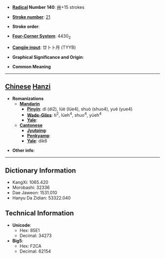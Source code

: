 * '''[[Wiktionary:Chinese radical index| Radical]] Number 140''': [[Wiktionary:Chinese radical index 艸|艸]]+15 strokes

* '''[[Wiktionary:Chinese total strokes index|Stroke number]]''': [[Wiktionary:Chinese total strokes index 21|21]]

* '''Stroke order''': 

* '''[[Wiktionary:Chinese four corner index|Four-Corner System]]''': 4430<sub>2</sub>

* '''[[Wiktionary:Chinese Cangjie index|Cangjie input]]''': 廿卜卜月 (TYYB)

* '''Graphical Significance and Origin''': 

* '''Common Meaning'''

----

== [[Chinese]] [[Hanzi]] ==

* '''Romanizations'''
** '''[[Mandarin]]'''
*** '''[[Pinyin]]''': dí (di2), lüè (lüe4), shuò (shuo4), yuè (yue4)
*** '''[[Wade-Giles]]''': ti<sup>2</sup>, lüeh<sup>4</sup>, shuo<sup>4</sup>, yüeh<sup>4</sup>
*** '''[[Yale]]''': 
** '''[[Cantonese]]'''
*** '''[[Jyutping]]''':
*** '''[[Penkyamp]]''': 
*** '''[[Yale]]''': dik6

* '''Other info''': 

----

== Dictionary Information ==

* KangXi: 1065.420
* Morobashi: 32336
* Dae Jaweon: 1531.010
* Hanyu Da Zidian: 53322.040

== Technical Information ==

* '''Unicode''':
** Hex: 85E1
** Decimal: 34273
* '''Big5''':
** Hex: F2CA
** Decimal: 62154